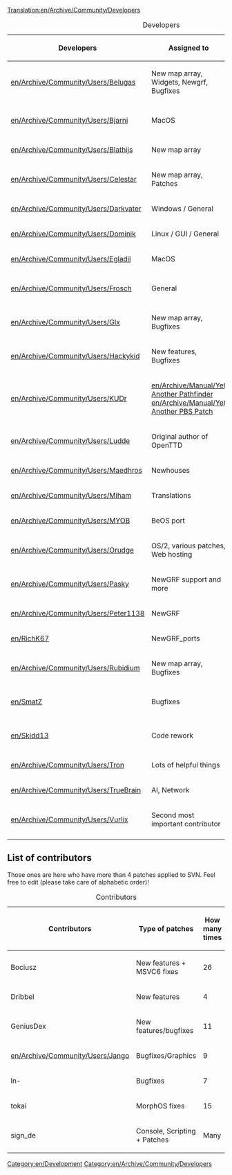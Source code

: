 [[Translation:en/Archive/Community/Developers]]
{{en/Outdated}}

{| border="1"
|+ Developers
|-
! Developers !! Assigned to !! Status !! Joined !! Left
|-
|[[en/Archive/Community/Users/Belugas]] || New map array, Widgets, Newgrf, Bugfixes || active || ? || -
|-
|[[en/Archive/Community/Users/Bjarni]] || MacOS || active || pre 0.1 || -
|-
|[[en/Archive/Community/Users/Blathijs]] || New map array || active || 0.1 || -
|-
|[[en/Archive/Community/Users/Celestar]] || New map array, Patches || inactive || ? || -
|-
|[[en/Archive/Community/Users/Darkvater]] || Windows / General || inactive || ? || -
|-
|[[en/Archive/Community/Users/Dominik]] || Linux / GUI / General || retired || 0.3.0 || 0.3.6
|-
|[[en/Archive/Community/Users/Egladil]] || MacOS || active || ? || -
|-
|[[en/Archive/Community/Users/Frosch]] ||  General || active || pre 0.6 || -
|-
|[[en/Archive/Community/Users/Glx]] ||  New map array, Bugfixes || active || ? || -
|-
|[[en/Archive/Community/Users/Hackykid]] || New features, Bugfixes || retired ||  0.4 || 0.4
|-
|[[en/Archive/Community/Users/KUDr]] || [[en/Archive/Manual/Yet Another Pathfinder]] [[en/Archive/Manual/Yet Another PBS Patch]] || active || ? || -
|-
|[[en/Archive/Community/Users/Ludde]] || Original author of OpenTTD || retired || pre 0.1 || 0.3.3
|-
|[[en/Archive/Community/Users/Maedhros]] || Newhouses || actice || ? || -
|-
|[[en/Archive/Community/Users/Miham]] || Translations || active || ? || - 
|-
|[[en/Archive/Community/Users/MYOB]] || BeOS port || retired || 0.1 || 0.3.3
|-
|[[en/Archive/Community/Users/Orudge]] || OS/2, various patches, Web hosting || active || ? || -
|-
|[[en/Archive/Community/Users/Pasky]] || NewGRF support and more || retired || 0.3.0 || 0.3.6
|-
|[[en/Archive/Community/Users/Peter1138]] || NewGRF || active || ? || -
|-
|[[en/RichK67]] || NewGRF_ports || active || ? || -
|-
|[[en/Archive/Community/Users/Rubidium]] || New map array, Bugfixes || active || ? || -
|-
|[[en/SmatZ]] || Bugfixes || active || pre 0.6 || -
|-
|[[en/Skidd13]] || Code rework || active || pre 0.6 || -
|-
|[[en/Archive/Community/Users/Tron]] || Lots of helpful things || retired || ? || ?
|-
|[[en/Archive/Community/Users/TrueBrain]] || AI, Network || retired || 0.3.0 || 0.4.5
|-
|[[en/Archive/Community/Users/Vurlix]] || Second most important contributor || retired || 0.1 || 0.3.2
|-
|}

==List of contributors==

Those ones are here who have more than 4 patches applied to SVN. Feel free to edit (please take care of alphabetic order)!


{| border="1"
|+ Contributors
|-
! Contributors !! Type of patches !! How many times
|-
|Bociusz || New features + MSVC6 fixes || 26
|-
|Dribbel || New features || 4
|-
|GeniusDex || New features/bugfixes || 11
|-
|[[en/Archive/Community/Users/Jango]] || Bugfixes/Graphics || 9
|-
|ln- || Bugfixes || 7
|-
|tokai || MorphOS fixes || 15
|-
|sign_de || Console, Scripting + Patches || Many
|}

[[Category:en/Development]]
[[Category:en/Archive/Community/Developers]]